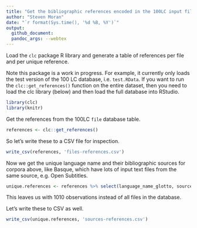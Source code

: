 ```yaml
---
title: "Get the bibliographic references encoded in the 100LC input files"
author: "Steven Moran"
date: "`r format(Sys.time(), '%d %B, %Y')`"
output:
  github_document:
  pandoc_args: --webtex
---
```


Load the `clc` package R library and generate a table of references per file and per unique reference. 

Note this package is a work in progress. For example, it currently only loads the test version of the 100 LC database, i.e. `test.RData`. If you want to run the `clc::get_references()` function on the entire dataset, then you need to load the clc library (below) and then load the full database into RStudio.


```r
library(clc)
library(knitr)
```

Get the references from the 100LC `file` database table.

```r
references <- clc::get_references()
```

So let's write these to a CSV file for inspection.

```r
write_csv(references, 'files-references.csv')
```

Now we get the unique language name and their bibliographic sources for corpora above, like Basque, which have lots of input text files from the same source, e.g. Open Subtitles.

```r
unique.references <- references %>% select(language_name_glotto, source) %>% distinct()
```

This leaves us with 1010 observations instead of all files in the database.

Let's write these to CSV as well.

```r
write_csv(unique.references, 'sources-references.csv')
```
